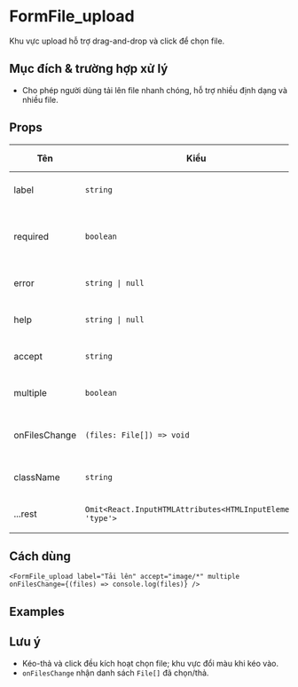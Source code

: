 
# FormFile_upload

Khu vực upload hỗ trợ drag-and-drop và click để chọn file.

## Mục đích & trường hợp xử lý

- Cho phép người dùng tải lên file nhanh chóng, hỗ trợ nhiều định dạng và nhiều file.

## Props

| Tên | Kiểu | Mặc định | Mô tả |
| --- | --- | --- | --- |
| label | `string` | - | Nhãn phía trên khu vực upload |
| required | `boolean` | `false` | Bắt buộc; thêm dấu `*` và thuộc tính `required` |
| error | `string \| null` | - | Thông báo lỗi dưới trường |
| help | `string \| null` | - | Gợi ý/hướng dẫn dưới trường |
| accept | `string` | `'*'` | Giá trị thuộc tính `accept` của input |
| multiple | `boolean` | `false` | Cho phép chọn nhiều file |
| onFilesChange | `(files: File[]) => void` | - | Callback khi file thay đổi (click/drag-drop) |
| className | `string` | - | Bổ sung class Tailwind |
| ...rest | `Omit<React.InputHTMLAttributes<HTMLInputElement>, 'type'>` | - | Thuộc tính input gốc (trừ `type`) |

## Cách dùng
```tsx
<FormFile_upload label="Tải lên" accept="image/*" multiple onFilesChange={(files) => console.log(files)} />
```

## Examples

<FormFileUploadBasicDemo />

<FormFileUploadAcceptDemo />

<FormFileUploadMultipleDemo />

## Lưu ý

- Kéo-thả và click đều kích hoạt chọn file; khu vực đổi màu khi kéo vào.
- `onFilesChange` nhận danh sách `File[]` đã chọn/thả.



